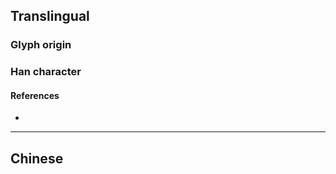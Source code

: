 {{character info/new}}
{{also|嗎}}
==Translingual==
{{stroke order|stroke=6}}
{{stroke order|type=animate}}

===Glyph origin===
{{Han simp|嗎|f=馬|t=马}}

===Han character===
{{Han char|rn=30|rad=口|as=3|sn=6|four=6702|canj=RNVM|ids=⿰口马}}

====References====
* {{Han ref|kx=0177.021|hdz=10584.110|uh=5417|ud=21527}}

----

==Chinese==
{{zh-see|嗎}}